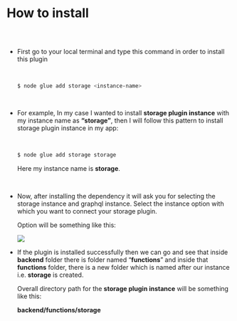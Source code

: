 
<Meta title="Storage Plugin Docs/How to install" />

# How to install

##

<br/>

* First go to your local terminal and type this command in order to install this plugin

  <br/>

    ```bash
    $ node glue add storage <instance-name>
    ```

  <br/>

* For example, In my case I wanted to install **storage plugin instance** with my instance
  name as **“storage”**, then I will follow this pattern to install storage plugin instance in
  my app:

  <br/>
  
    ```bash
    $ node glue add storage storage
    ```
    
    Here my instance name is **storage**.

  <br/>

* Now, after installing the dependency it will ask you for selecting the storage instance and
  graphql instance. Select the instance option with which you want to connect your storage
  plugin.

  Option will be something like this:
    
    <img src={StorageScreenshot}/>
    

  <br/>

* If the plugin is installed successfully then we can go and see that inside **backend** 
  folder there is folder named “**functions**” and inside that **functions** folder, there
  is a new folder which is named after our instance i.e. **storage** is created. 
  
  Overall directory path for the **storage plugin instance** will be something like this:
  
  **backend/functions/storage**
